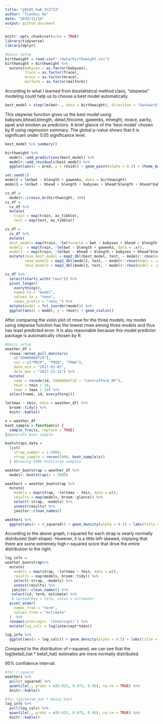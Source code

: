 ```yaml
---
title: "p8105_hw6_th2723"
author: "Tianhui He"
date: "2019/11/24"
output: github_document
---
```


```r
knitr::opts_chunk$set(echo = TRUE)
library(tidyverse)
library(dplyr)
```

```r
#basic setup
birthweight = read.csv("./data/birthweight.csv")
birthweight = birthweight %>% 
  mutate(babysex = as.factor(babysex),
         frace = as.factor(frace),
         mrace = as.factor(mrace),
         malform = as.factor(malform))
```
According to what I learned from biostatistical method class, "stepwise" modeling could help us to choose a best model automatically.
```r
best_model = step(lm(bwt~., data = birthweight), direction = "backward")
```
This stepwise function gives us the best model using babysex,bhead,blength, delwt,fincome, gaweeks, mheight, mrace, parity, ppwt and smoken as predictors. A brief glance of the 'best model' chosen by R using regression summary. The global p-value shows that it is significant under 0.05 significance level.
```r
best_model %>% summary()
```

```r
birthweight %>% 
  modelr::add_predictions(best_model) %>% 
  modelr::add_residuals(best_model) %>% 
  ggplot(aes(x = pred, y = resid)) + geom_point(alpha = 0.3) + theme_bw() + labs(x = "Fitted Value", y = 'Residuals', title = "Fitted value VS Residuals")
```
```r
set.seed(1)
model2 = lm(bwt ~ blength + gaweeks, data = birthweight)
model3 = lm(bwt ~ bhead + blength + babysex + bhead*blength + bhead*babysex + blength*babysex + bhead*blength*babysex, data = birthweight)

cv_df = 
  modelr::crossv_mc(birthweight, 100)
cv_df =
  cv_df %>% 
  mutate(
    train = map(train, as_tibble),
    test = map(test, as_tibble))

cv_df = 
  cv_df %>% 
  mutate(
  best_model= map(train, ~lm(formula = bwt ~ babysex + bhead + blength + delwt + fincome + gaweeks + mheight + mrace + parity + ppwt + smoken, data =.x)),
  model2  = map(train, ~lm(bwt ~ blength + gaweeks, data = .x)),
  model3  = map(train, ~lm(bwt ~ bhead + blength + babysex + bhead*blength + bhead*babysex + blength*babysex + bhead*blength*babysex, data = .x))) %>% 
  mutate(rmse_best_model = map2_dbl(best_model, test, ~ modelr::rmse(model = .x, data = .y)),
         rmse_model2 = map2_dbl(model2, test, ~ modelr::rmse(model = .x, data = .y)),
         rmse_model3 = map2_dbl(model3, test, ~ modelr::rmse(model = .x, data = .y)))

cv_df %>% 
  select(starts_with("rmse")) %>% 
  pivot_longer(
    everything(),
    names_to = "model", 
    values_to = "rmse",
    names_prefix = "rmse_") %>% 
  mutate(model = fct_inorder(model)) %>% 
  ggplot(aes(x = model, y = rmse)) + geom_violin()
```
After comparing the violin plot of rmse for the three models, my model using stepwise function has the lowest rmse among three models and thus has least predicted error. It is also reasonable because this model predictor package is automatically chosen by R.

```r
#basic setup
weather_df = 
  rnoaa::meteo_pull_monitors(
    c("USW00094728"),
    var = c("PRCP", "TMIN", "TMAX"), 
    date_min = "2017-01-01",
    date_max = "2017-12-31") %>%
  mutate(
    name = recode(id, USW00094728 = "CentralPark_NY"),
    tmin = tmin / 10,
    tmax = tmax / 10) %>%
  select(name, id, everything())

```

```r
lm(tmax ~ tmin, data = weather_df) %>% 
  broom::tidy() %>% 
  knitr::kable()
```
```r
x = weather_df
boot_sample = function(x) {
  sample_frac(x, replace = TRUE)
}#generate boot sample

bootstraps_data = 
  list(
    strap_number = 1:5000,
    strap_sample = rerun(5000, boot_sample(x))
  ) #Drawing 5000 bootstrap samples

weather_bootstrap = weather_df %>% 
  modelr::bootstrap(n = 5000) 

weather1 = weather_bootstrap %>% 
  mutate(
    models = map(strap, ~lm(tmax ~ tmin, data =.x)),
    results = map(models, broom::glance)) %>% 
    select(-strap, -models) %>% 
    unnest(results) %>% 
    janitor::clean_names() 
```

```r
weather1 %>% 
  ggplot(aes(x = r_squared)) + geom_density(alpha = 0.5) + labs(title = "Distribution of R-square")
```
According to the above graph, r-squared for each strap is nearly normally distributed (bell-shape). However, it is a little left-skewed, implying that there are some extremely high r-squared score that drive the entire distribution to the right.

```r
log_info = 
weather_bootstrap%>% 
  mutate(
    models = map(strap, ~lm(tmax ~ tmin, data =.x)),
    results = map(models, broom::tidy)) %>% 
    select(-strap, -models) %>% 
    unnest(results) %>% 
   janitor::clean_names() %>% 
   select(id, term, estimate) %>% 
   # spread(key = term, value = estimate)
  pivot_wider(
    names_from = "term",
    values_from = "estimate"
  )  %>%
  rename(intercept= '(Intercept)') %>% 
  mutate(log_calc = log(intercept*tmin)) 
```

```r
log_info %>% 
  ggplot(aes(x = log_calc)) + geom_density(alpha = 0.5) + labs(title = "Distribution of log(beta0_hat * beta1_hat)")
```
Compared to the distribution of r-squared, we can see that the log(beta0_hat * beta1_hat) estimates are more normally distributed.

95% confidence interval:
```r
#for r-square
weather1 %>% 
  pull(r_squared) %>% 
  quantile(., probs = c(0.025, 0.975, 0.95), na.rm = TRUE) %>% 
  knitr::kable()
```

```r
#for log(beta0_hat * beta1_hat)
log_info %>% 
  pull(log_calc) %>% 
  quantile(., probs = c(0.025, 0.975, 0.95), na.rm = TRUE) %>% 
  knitr::kable()
```

